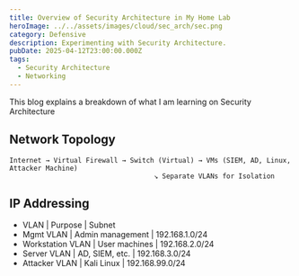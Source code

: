 ```yaml
---
title: Overview of Security Architecture in My Home Lab
heroImage: ../../assets/images/cloud/sec_arch/sec.png
category: Defensive
description: Experimenting with Security Architecture.
pubDate: 2025-04-12T23:00:00.000Z
tags:
  - Security Architecture
  - Networking
---
```


This blog explains a breakdown of what I am learning on Security Architecture

## Network Topology

```
Internet → Virtual Firewall → Switch (Virtual) → VMs (SIEM, AD, Linux, Attacker Machine)
                                    ↘ Separate VLANs for Isolation

```

## IP Addressing

- VLAN | Purpose | Subnet
- Mgmt VLAN | Admin management | 192.168.1.0/24
- Workstation VLAN | User machines | 192.168.2.0/24
- Server VLAN | AD, SIEM, etc. | 192.168.3.0/24
- Attacker VLAN | Kali Linux | 192.168.99.0/24
